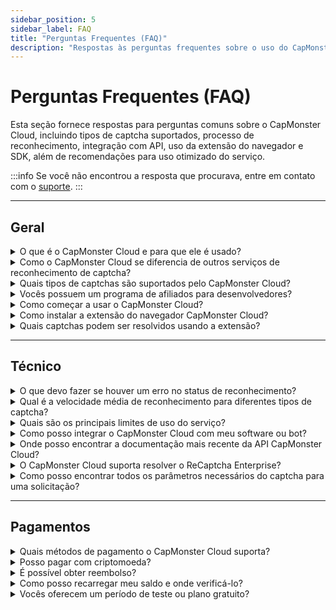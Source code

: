 ```yaml
---
sidebar_position: 5
sidebar_label: FAQ
title: "Perguntas Frequentes (FAQ)"
description: "Respostas às perguntas frequentes sobre o uso do CapMonster Cloud."
---
```


# Perguntas Frequentes (FAQ)

Esta seção fornece respostas para perguntas comuns sobre o CapMonster Cloud, incluindo tipos de captcha suportados, processo de reconhecimento, integração com API, uso da extensão do navegador e SDK, além de recomendações para uso otimizado do serviço.

:::info
Se você não encontrou a resposta que procurava, entre em contato com o [suporte](https://helpdesk.zennolab.com/conversation/new).
:::

---

## Geral

<details>
  <summary>O que é o CapMonster Cloud e para que ele é usado?</summary>
  <div style={{ fontWeight: 'normal' }}>
    <p>
      <strong>CapMonster Cloud</strong> é um serviço baseado em nuvem para reconhecimento automático de vários tipos de captchas:  
      reCaptcha V2, reCaptcha V3, reCaptcha Enterprise, GeeTest, Amazon (AWS WAF), Cloudflare Turnstile, Cloudflare Challenge e outros.
    </p>
  </div>
</details>

<details>
  <summary>Como o CapMonster Cloud se diferencia de outros serviços de reconhecimento de captcha?</summary>
  <div style={{ fontWeight: 'normal' }}>
    <p><strong>Vantagens do CapMonster Cloud:</strong></p>
    <ul style={{ color: 'black' }}>
      <li><strong>Confiabilidade e escalabilidade:</strong> o sistema funciona de forma estável sob qualquer carga, lida com grandes volumes de tarefas, escala com o crescimento do projeto e fornece uma alta porcentagem de tokens válidos — um fator chave para contornar proteções com eficiência.</li>
      <li><strong>Suporte para todos os principais tipos de captcha:</strong> dos mais populares aos raros e personalizados.</li>
      <li><strong>Preços flexíveis e transparentes:</strong> adequados tanto para pequenas empresas quanto para projetos de grande escala.</li>
    </ul>
  </div>
</details>

<details>
  <summary>Quais tipos de captchas são suportados pelo CapMonster Cloud?</summary>
  <div style={{ fontWeight: 'normal' }}>
    <p>Tipos suportados:</p>
    <ul style={{ color: 'black' }}>
      <li>reCaptcha V2, reCaptcha V3, reCaptcha Enterprise</li>
      <li>GeeTest</li>
      <li>Amazon (AWS WAF)</li>
      <li>Cloudflare Turnstile/Challenge</li>
      <li>Imperva (Incapsula)</li>
      <li>Captcha de texto (ImageToTextTask), captchas complexos com imagens (BLS, Shein, etc.)</li>
      <li>Basilisk, TenDl, Prosopo, Binance, Temu</li>
      <li>Yidun (NECaptcha)</li>
    </ul>
  </div>
</details>

<details>
  <summary>Vocês possuem um programa de afiliados para desenvolvedores?</summary>
  <div style={{ fontWeight: 'normal' }}>
    <p>Sim, o programa de afiliados permite ganhar até <strong>30%</strong> dos gastos dos usuários na resolução de captchas.</p>
  </div>
</details>

<details>
  <summary>Como começar a usar o CapMonster Cloud?</summary>
  <div style={{ fontWeight: 'normal' }}>
    <ol style={{ color: 'black' }}>
      <li>Registre-se no <a href="https://dash.capmonster.cloud/?culture=pt" target="_blank" rel="noopener noreferrer">site</a>.</li>
      <li>Recarregue o saldo.</li>
      <li>Use sua <strong>chave de API</strong> para integrar com seu projeto.</li>
    </ol>
    <p>Você também pode baixar a <a href="https://capmonster.cloud/pt-BR/browser-extension-captcha" target="_blank" rel="noopener noreferrer">extensão do navegador CapMonster Cloud</a>.</p>
  </div>
</details>

<details>
  <summary>Como instalar a extensão do navegador CapMonster Cloud?</summary>
  <div style={{ fontWeight: 'normal' }}>
    <ol style={{ color: 'black' }}>
      <li>Baixe a extensão para <a href="https://chrome.google.com/webstore/detail/capmonster-cloud-%E2%80%94-automa/pabjfbciaedomjjfelfafejkppknjleh?hl=pt-BR" target="_blank" rel="noopener noreferrer">Chrome</a> ou <a href="https://addons.mozilla.org/pt-BR/firefox/addon/capmonster-cloud/" target="_blank" rel="noopener noreferrer">Firefox</a>.</li>
      <li>Ative a extensão, insira sua <strong>chave de API</strong> e certifique-se de que há saldo suficiente.</li>
      <li>Configure e comece a reconhecer captchas.</li>
    </ol>
    <p>Para mais detalhes, consulte a seção <a href="https://docs.capmonster.cloud/pt-br/docs/extension" target="_blank" rel="noopener noreferrer">Extensão</a> da documentação.</p>
  </div>
</details>

<details>
  <summary>Quais captchas podem ser resolvidos usando a extensão?</summary>
  <div style={{ fontWeight: 'normal' }}>
    <ul style={{ color: 'black' }}>
      <li>ReCaptcha V2, ReCaptcha V3, ReCaptcha Enterprise</li>
      <li>GeeTest</li>
      <li>Cloudflare Turnstile / Challenge</li>
      <li>Captcha de texto (ImageToTextTask)</li>
      <li>Binance Captcha</li>
      <li>BLS Captcha</li>
    </ul>
  </div>
</details>

<hr/>

## Técnico

<details>
  <summary>O que devo fazer se houver um erro no status de reconhecimento?</summary>
  <div style={{ fontWeight: 'normal' }}>
    <p>Exemplos de erros:</p>
    <ul style={{ color: 'black' }}>
      <li><strong>ERROR_KEY_DOES_NOT_EXIST</strong> — Chave de API inválida ou inexistente. Verifique se está correta.</li>
      <li><strong>ERROR_ZERO_BALANCE</strong> — O saldo é zero. Recarregue para continuar.</li>
      <li><strong>ERROR_CAPTCHA_UNSOLVABLE</strong> — A solicitação pode estar incorreta, o tipo de captcha pode não ser suportado ou o captcha está corrompido/defeituoso. Recomendamos verificar os parâmetros e confirmar que o tipo de captcha é suportado pelo CapMonster Cloud.</li>
    </ul>
    <p>Consulte a <a href="https://docs.capmonster.cloud/pt-br/docs/api/api-errors" target="_blank" rel="noopener noreferrer">documentação de erros</a> ou entre em contato com o suporte.</p>
  </div>
</details>

<details>
  <summary>Qual é a velocidade média de reconhecimento para diferentes tipos de captcha?</summary>
  <div style={{ fontWeight: 'normal' }}>
    <p>Em média, entre <strong>1 e 30 segundos</strong>, dependendo do tipo de captcha.</p>
  </div>
</details>

<details>
  <summary>Quais são os principais limites de uso do serviço?</summary>
  <div style={{ fontWeight: 'normal' }}>
    <p>
      Existe um limite de <strong>120 solicitações por tarefa</strong> para obter um resultado. Isso significa que, após criar uma tarefa pelo método <code>createTask</code>, você pode verificar periodicamente seu status usando <code>getTaskResult</code>, mas recomenda-se fazer isso em intervalos de no mínimo uma solicitação a cada 2–5 segundos.
    </p>
  </div>
</details>

<details>
  <summary>Como posso integrar o CapMonster Cloud com meu software ou bot?</summary>
  <div style={{ fontWeight: 'normal' }}>
    <p>Use sua <strong>chave de API</strong> para conectar. Também estão disponíveis <a href="http://docs.capmonster.cloud/pt-br/docs/getting-start/#exemplos-de-c%C3%B3digo" target="_blank" rel="noopener noreferrer">bibliotecas</a> para integrar a API do CapMonster Cloud ao seu código.</p>
  </div>
</details>

<details>
  <summary>Onde posso encontrar a documentação mais recente da API CapMonster Cloud?</summary>
  <div style={{ fontWeight: 'normal' }}>
    <p>Na seção <a href="https://docs.capmonster.cloud/pt-br/docs/category/api" target="_blank" rel="noopener noreferrer">API</a> do site.</p>
  </div>
</details>

<details>
  <summary>O CapMonster Cloud suporta resolver o ReCaptcha Enterprise?</summary>
  <div style={{ fontWeight: 'normal' }}>
    <p>Sim, o serviço suporta tanto o <strong>ReCaptcha v2/v3</strong> quanto o <strong>ReCaptcha Enterprise</strong>.</p>
  </div>
</details>

<details>
  <summary>Como posso encontrar todos os parâmetros necessários do captcha para uma solicitação?</summary>
  <div style={{ fontWeight: 'normal' }}>
    <p>Os parâmetros podem ser obtidos através de:</p>
    <ul style={{ color: 'black' }}>
      <li><strong>Ferramentas de desenvolvedor</strong> do navegador.</li>
      <li><strong>Scripts de parsing</strong> (consulte a seção de tipos de captcha em <em>"Como encontrar todos os parâmetros necessários para criar uma tarefa"</em>).</li>
      <li><strong>Extensão CapMonster Cloud</strong> — fornece todos os parâmetros necessários para vários tipos de captchas (consulte a seção <a href="https://docs.capmonster.cloud/pt-br/docs/extension/extension-main#mapeamento-de-par%C3%A2metros-de-captcha" target="_blank" rel="noopener noreferrer">"Mapeamento de Parâmetros"</a> para detalhes).</li>
    </ul>
  </div>
</details>

<hr/>

## Pagamentos

<details>
  <summary>Quais métodos de pagamento o CapMonster Cloud suporta?</summary>
  <div style={{ fontWeight: 'normal' }}>
    <ul style={{ color: 'black' }}>
      <li>Cartões de crédito</li>
      <li>Criptomoedas</li>
      <li>Outros métodos populares</li>
    </ul>
    <p>(Veja detalhes na seção <a href="https://dash.capmonster.cloud/SelectPaymentType" target="_blank" rel="noopener noreferrer">Pagamentos</a>).</p>
  </div>
</details>

<details>
  <summary>Posso pagar com criptomoeda?</summary>
  <div style={{ fontWeight: 'normal' }}>
    <p>Sim, pagamentos com criptomoedas são suportados.</p>
  </div>
</details>

<details>
  <summary>É possível obter reembolso?</summary>
  <div style={{ fontWeight: 'normal' }}>
    <p>Sim, é possível solicitar reembolso em até <strong>3 dias</strong> após a compra, se o serviço não atender às suas necessidades.</p>
  </div>
</details>

<details>
  <summary>Como posso recarregar meu saldo e onde verificá-lo?</summary>
  <div style={{ fontWeight: 'normal' }}>
    <p>Você pode recarregar seu saldo no <a href="https://capmonster.cloud/Dashboard" target="_blank" rel="noopener noreferrer">painel da conta</a>, onde também é exibido o saldo atual.</p>
  </div>
</details>

<details>
  <summary>Vocês oferecem um período de teste ou plano gratuito?</summary>
  <div style={{ fontWeight: 'normal' }}>
    <p>Sim, um saldo de teste de <strong>$0,1</strong> é fornecido mediante solicitação ao suporte. Usuários do ZennoPoster também recebem um bônus de 5.000 captchas gratuitos para testar o serviço.</p>
  </div>
</details>
